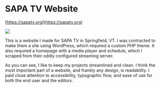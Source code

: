 
# SAPA TV Website

[https://sapatv.org](https://sapatv.org)

<Image src={sapa} />

This is a website I made for SAPA TV in Springfield,
VT. I was contracted to make them a site using WordPress,
which required a custom PHP theme. It also required a
homepage with a media player and schedule, which I scraped
from their oddly configured streaming server.

As you can see, I like to keep my projects streamlined and
clean. I think the most important part of a website, and
frankly any design, is readability. I paid close attention
to accessibility, typographic flow, and ease of use for both
the end user and the editors.
